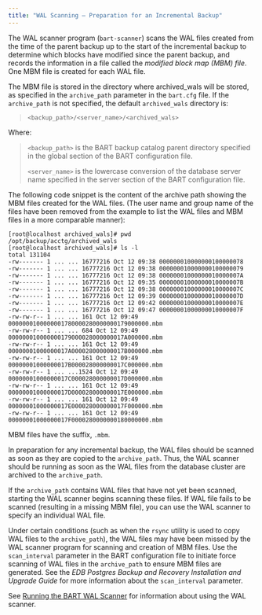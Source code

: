 ```yaml
---
title: "WAL Scanning – Preparation for an Incremental Backup"
---
```


<div id="wal_scanning_preparation_for_an_incremental_backup" class="registered_link"></div>

The WAL scanner program (`bart-scanner`) scans the WAL files created from the time of the parent backup up to the start of the incremental backup to determine which blocks have modified since the parent backup, and records the information in a file called the *modified block map (MBM) file*. One MBM file is created for each WAL file.

The MBM file is stored in the directory where archived_wals will be stored, as specified in the `archive_path` parameter in the `bart.cfg` file. If the `archive_path` is not specified, the default `archived_wals` directory is:

> `<backup_path>/<server_name>/<archived_wals>`

Where:

> `<backup_path>` is the BART backup catalog parent directory specified in the global section of the BART configuration file.
>
> `<server_name>` is the lowercase conversion of the database server name specified in the server section of the BART configuration file.

The following code snippet is the content of the archive path showing the MBM files created for the WAL files. (The user name and group name of the files have been removed from the example to list the WAL files and MBM files in a more comparable manner):

```
[root@localhost archived_wals]# pwd
/opt/backup/acctg/archived_wals
[root@localhost archived_wals]# ls -l
total 131104
-rw------- 1 ... ... 16777216 Oct 12 09:38 000000010000000100000078
-rw------- 1 ... ... 16777216 Oct 12 09:38 000000010000000100000079
-rw------- 1 ... ... 16777216 Oct 12 09:38 00000001000000010000007A
-rw------- 1 ... ... 16777216 Oct 12 09:35 00000001000000010000007B
-rw------- 1 ... ... 16777216 Oct 12 09:38 00000001000000010000007C
-rw------- 1 ... ... 16777216 Oct 12 09:39 00000001000000010000007D
-rw------- 1 ... ... 16777216 Oct 12 09:42 00000001000000010000007E
-rw------- 1 ... ... 16777216 Oct 12 09:47 00000001000000010000007F
-rw-rw-r-- 1 ... ... 161 Oct 12 09:49 0000000100000001780000280000000179000000.mbm
-rw-rw-r-- 1 ... ... 684 Oct 12 09:49 000000010000000179000028000000017A000000.mbm
-rw-rw-r-- 1 ... ... 161 Oct 12 09:49 00000001000000017A000028000000017B000000.mbm
-rw-rw-r-- 1 ... ... 161 Oct 12 09:49 00000001000000017B000028000000017C000000.mbm
-rw-rw-r-- 1 ... ...1524 Oct 12 09:49 00000001000000017C000028000000017D000000.mbm
-rw-rw-r-- 1 ... ... 161 Oct 12 09:49 00000001000000017D000028000000017E000000.mbm
-rw-rw-r-- 1 ... ... 161 Oct 12 09:49 00000001000000017E000028000000017F000000.mbm
-rw-rw-r-- 1 ... ... 161 Oct 12 09:49 00000001000000017F0000280000000180000000.mbm
```

MBM files have the suffix, `.mbm`.

In preparation for any incremental backup, the WAL files should be scanned as soon as they are copied to the `archive_path`. Thus, the WAL scanner should be running as soon as the WAL files from the database cluster are archived to the `archive_path`.

If the `archive_path` contains WAL files that have not yet been scanned, starting the WAL scanner begins scanning these files. If WAL file fails to be scanned (resulting in a missing MBM file), you can use the WAL scanner to specify an individual WAL file.

Under certain conditions (such as when the `rsync` utility is used to copy WAL files to the `archive_path`), the WAL files may have been missed by the WAL scanner program for scanning and creation of MBM files. Use the `scan_interval` parameter in the BART configuration file to initiate force scanning of WAL files in the `archive_path` to ensure MBM files are generated. See the *EDB Postgres Backup and Recovery Installation and Upgrade Guide* for more information about the `scan_interval` parameter.

See [Running the BART WAL Scanner](../../../03_using_bart/04_running_the_bart_wal_scanner/#running_the_bart_wal_scanner) for information about using the WAL scanner.
